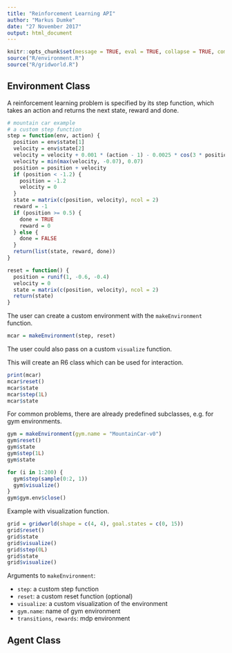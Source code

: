 ```yaml
---
title: "Reinforcement Learning API"
author: "Markus Dumke"
date: "27 November 2017"
output: html_document
---
```


```r
knitr::opts_chunk$set(message = TRUE, eval = TRUE, collapse = TRUE, comment = "#>")
source("R/environment.R")
source("R/gridworld.R")
```

## Environment Class

A reinforcement learning problem is specified by its step function, which takes an action and returns the next state, reward and done.

```r
# mountain car example
# a custom step function
step = function(env, action) {
  position = env$state[1]
  velocity = env$state[2]
  velocity = velocity + 0.001 * (action - 1) - 0.0025 * cos(3 * position)
  velocity = min(max(velocity, -0.07), 0.07)
  position = position + velocity
  if (position < -1.2) {
    position = -1.2
    velocity = 0
  }
  state = matrix(c(position, velocity), ncol = 2)
  reward = -1
  if (position >= 0.5) {
    done = TRUE
    reward = 0
  } else {
    done = FALSE
  }
  return(list(state, reward, done))
}

reset = function() {
  position = runif(1, -0.6, -0.4)
  velocity = 0
  state = matrix(c(position, velocity), ncol = 2)
  return(state)
}
```

The user can create a custom environment with the `makeEnvironment` function.

```r
mcar = makeEnvironment(step, reset)
```

The user could also pass on a custom `visualize` function.

This will create an R6 class which can be used for interaction.

```r
print(mcar)
mcar$reset()
mcar$state
mcar$step(1L)
mcar$state
```

For common problems, there are already predefined subclasses, e.g. for gym environments.

```r
gym = makeEnvironment(gym.name = "MountainCar-v0")
gym$reset()
gym$state
gym$step(1L)
gym$state

for (i in 1:200) {
  gym$step(sample(0:2, 1))
  gym$visualize()
}
gym$gym.env$close()
```

Example with visualization function.

```r
grid = gridworld(shape = c(4, 4), goal.states = c(0, 15))
grid$reset()
grid$state
grid$visualize()
grid$step(0L)
grid$state
grid$visualize()
```

Arguments to `makeEnvironment`:

- `step`: a custom step function
- `reset`: a custom reset function (optional)
- `visualize`: a custom visualization of the environment
- `gym.name`: name of gym environment
- `transitions`, `rewards`: mdp environment

## Agent Class

